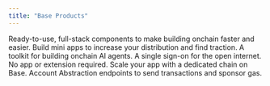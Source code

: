 ```yaml
---
title: "Base Products"
---
```


<CardGroup cols={2}>
  <Card title="OnchainKit" icon="square-1" href="https://docs.base.org/onchainkit/getting-started">
    Ready-to-use, full-stack components to make building onchain faster and
    easier.
  </Card>
  <Card title="MiniKit" icon="square-2" href="https://docs.base.org/base-app/build-with-minikit/overview">
    Build mini apps to increase your distribution and find traction.
  </Card>
  <Card title="AgentKit" icon="square-3" href="https://docs.cdp.coinbase.com/agent-kit/welcome">
    A toolkit for building onchain AI agents.
  </Card>
  <Card title="Smart Wallet" icon="square-4" href="https://docs.base.org/smart-wallet/quickstart">
    A single sign-on for the open internet. No app or
    extension required.
  </Card>
  <Card title="Appchains" icon="square-5" href="https://docs.cdp.coinbase.com/base-appchains/introduction/welcome">
    Scale your app with a dedicated chain on Base.
  </Card>
  <Card title="Paymaster" icon="square-6" href="https://docs.cdp.coinbase.com/paymaster/introduction/welcome">
    Account Abstraction endpoints to send transactions and sponsor gas.
  </Card>
</CardGroup>


<PolicyBanner />
